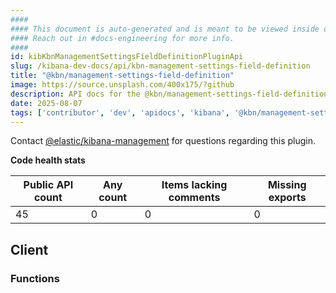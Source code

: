 ```yaml
---
####
#### This document is auto-generated and is meant to be viewed inside our experimental, new docs system.
#### Reach out in #docs-engineering for more info.
####
id: kibKbnManagementSettingsFieldDefinitionPluginApi
slug: /kibana-dev-docs/api/kbn-management-settings-field-definition
title: "@kbn/management-settings-field-definition"
image: https://source.unsplash.com/400x175/?github
description: API docs for the @kbn/management-settings-field-definition plugin
date: 2025-08-07
tags: ['contributor', 'dev', 'apidocs', 'kibana', '@kbn/management-settings-field-definition']
---
```




Contact [@elastic/kibana-management](https://github.com/orgs/elastic/teams/kibana-management) for questions regarding this plugin.

**Code health stats**

| Public API count  | Any count | Items lacking comments | Missing exports |
|-------------------|-----------|------------------------|-----------------|
| 45 | 0 | 0 | 0 |

## Client

### Functions
<DocDefinitionList data={kbnManagementSettingsFieldDefinitionObj.client.functions}/>

